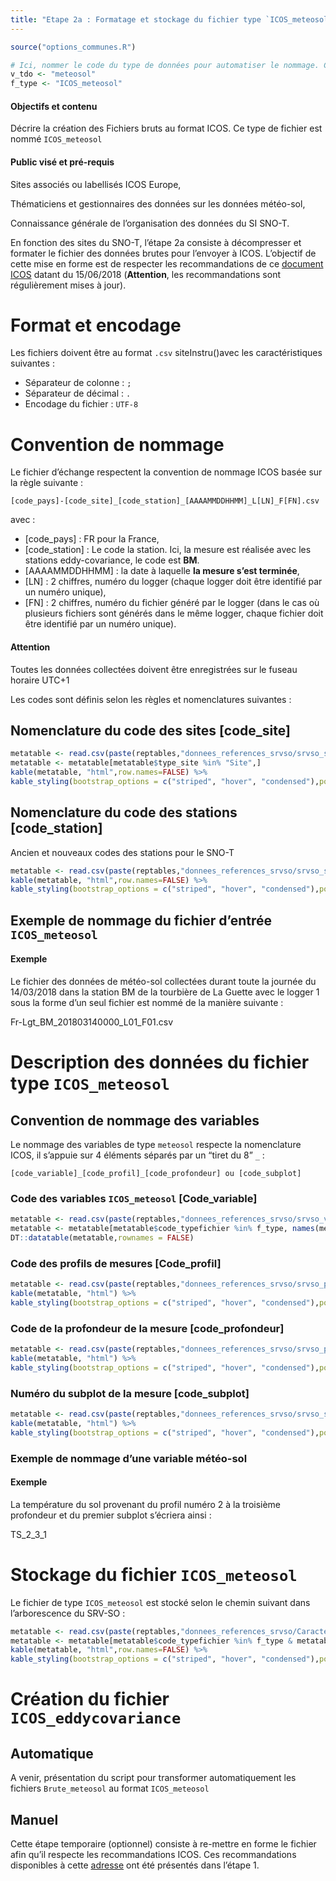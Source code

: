 ```yaml
---
title: "Etape 2a : Formatage et stockage du fichier type `ICOS_meteosol`"
---
```


```r
source("options_communes.R")
```

```r
# Ici, nommer le code du type de données pour automatiser le nommage. Cette variable est également utilisée dans les tableaux pour filtrer par type de données
v_tdo <- "meteosol"
f_type <- "ICOS_meteosol"
```

<div class="alert alert-success" role="alert">
  <h4 class="alert-heading">**Objectifs et contenu**</h4>
  <p>Décrire la création des Fichiers bruts au format ICOS. Ce type de fichier est nommé `ICOS_meteosol`</p>
</div>

<div class="alert alert-info" role="alert">
  <h4 class="alert-heading">**Public visé et pré-requis**</h4>
  <p>Sites associés ou labellisés ICOS Europe,</p>
  <p>Thématiciens et gestionnaires des données sur les données météo-sol,</p>
  <p>Connaissance générale de l'organisation des données du SI SNO-T.</p>
</div>

En fonction des sites du SNO-T, l'étape 2a consiste à décompresser et formater le fichier des données brutes pour l'envoyer à ICOS. L'objectif de cette mise en forme est de respecter les recommandations de ce [document ICOS](http://www.europe-fluxdata.eu/icos/documents/instructions/bmform) datant du 15/06/2018 (**Attention**, les recommandations sont régulièrement mises à jour).

# Format et encodage

Les fichiers doivent être au format `.csv` siteInstru()avec les caractéristiques suivantes :

  - Séparateur de colonne : `;`
  - Séparateur de décimal : `.`
  - Encodage du fichier : `UTF-8`

# Convention de nommage

Le fichier d'échange respectent la convention de nommage ICOS basée sur la règle suivante :

```
[code_pays]-[code_site]_[code_station]_[AAAAMMDDHHMM]_L[LN]_F[FN].csv
```

avec :

  - [code_pays] : FR pour la France,
  - [code_station] : Le code la station. Ici, la mesure est réalisée avec les stations eddy-covariance, le code est **BM**.
  - [AAAAMMDDHHMM] : la date à laquelle **la mesure s'est terminée**,
  - [LN] : 2 chiffres, numéro du logger (chaque logger doit être identifié par un numéro unique),
  - [FN] : 2 chiffres, numéro du fichier généré par le logger (dans le cas où plusieurs fichiers sont générés dans le même logger, chaque fichier doit être identifié par un numéro unique).

<div class="alert alert-danger" role="alert">
  <h4 class="alert-heading">**Attention**</h4>
  <p>Toutes les données collectées doivent être enregistrées sur le fuseau horaire UTC+1</p>
</div>

Les codes sont définis selon les règles et nomenclatures suivantes :

## Nomenclature du code des sites [code_site]

```r
metatable <- read.csv(paste(reptables,"donnees_references_srvso/srvso_site.csv",sep=""),sep=";")
metatable <- metatable[metatable$type_site %in% "Site",]
kable(metatable, "html",row.names=FALSE) %>%
kable_styling(bootstrap_options = c("striped", "hover", "condensed"),position = "float_left")
```

## Nomenclature du code des stations [code_station]

Ancien et nouveaux codes des stations pour le SNO-T

```r
metatable <- read.csv(paste(reptables,"donnees_references_srvso/srvso_stations.csv",sep=""),sep=";",colClasses = "character")
kable(metatable, "html",row.names=FALSE) %>%
kable_styling(bootstrap_options = c("striped", "hover", "condensed"),position = "float_left")
```

## Exemple de nommage du fichier d'entrée `ICOS_meteosol`

<div class="alert alert-info" role="alert">
  <h4 class="alert-heading">**Exemple**</h4>
  <p>Le fichier des données de météo-sol collectées durant toute la journée du 14/03/2018 dans la station BM de la tourbière de La Guette avec le logger 1 sous la forme d'un seul fichier est nommé de la manière suivante :</p>
  <p>Fr-Lgt_BM_201803140000_L01_F01.csv</p>
</div>  

# Description des données du fichier type `ICOS_meteosol`

## Convention de nommage des variables

Le nommage des variables de type `meteosol` respecte la nomenclature ICOS, il s'appuie sur 4 éléments séparés par un "tiret du 8" `_` :

```
[code_variable]_[code_profil]_[code_profondeur] ou [code_subplot]
```

### Code des variables `ICOS_meteosol` [Code_variable]

```r
metatable <- read.csv(paste(reptables,"donnees_references_srvso/srvso_variables.csv",sep=""),sep=";")
metatable <- metatable[metatable$code_typefichier %in% f_type, names(metatable) %in% c("code_var","description","code_unite"),] 
DT::datatable(metatable,rownames = FALSE)
```

### Code des profils de mesures [Code_profil]

```r
metatable <- read.csv(paste(reptables,"donnees_references_srvso/srvso_profil.csv",sep=""),sep=";",colClasses = "character")
kable(metatable, "html") %>%
kable_styling(bootstrap_options = c("striped", "hover", "condensed"),position = "float_left")
```

### Code de la profondeur de la mesure [code_profondeur]

```r
metatable <- read.csv(paste(reptables,"donnees_references_srvso/srvso_profondeur.csv",sep=""),sep=";",colClasses = "character")
kable(metatable, "html") %>%
kable_styling(bootstrap_options = c("striped", "hover", "condensed"),position = "float_left")
```

### Numéro du subplot de la mesure [code_subplot]

```r
metatable <- read.csv(paste(reptables,"donnees_references_srvso/srvso_subplot.csv",sep=""),sep=";",colClasses = "character")
kable(metatable, "html") %>%
kable_styling(bootstrap_options = c("striped", "hover", "condensed"),position = "float_left")
```

### Exemple de nommage d'une variable météo-sol

<div class="alert alert-info" role="alert">
  <h4 class="alert-heading">**Exemple**</h4>
  <p>La température du sol provenant du profil numéro 2 à la troisième profondeur et du premier subplot s'écriera ainsi :</p>
  <p>TS_2_3_1</p>
</div>  

# Stockage du fichier `ICOS_meteosol`

Le fichier de type `ICOS_meteosol` est stocké selon le chemin suivant dans l'arborescence du SRV-SO :

```r
metatable <- read.csv(paste(reptables,"donnees_references_srvso/Caracteristiques_typedefichiers.csv",sep=""),sep=";",colClasses = "character")
metatable <- metatable[metatable$code_typefichier %in% f_type & metatable$nom_etape %in% "1_Collecte",c("code_typefichier","extension","stockage")]
kable(metatable, "html",row.names=FALSE) %>%
kable_styling(bootstrap_options = c("striped", "hover", "condensed"),position = "float_left")
```

# Création du fichier `ICOS_eddycovariance`

## Automatique

A venir, présentation du script pour transformer automatiquement les fichiers `Brute_meteosol` au format `ICOS_meteosol`

## Manuel

Cette étape temporaire (optionnel) consiste à re-mettre en forme le fichier afin qu'il respecte les recommandations ICOS. Ces recommandations disponibles à cette [adresse](https://docs.icos-cp.eu/share/s/HmJeIC1fSxy4rZBmO6FlZw) ont été présentés dans l'étape 1. 
